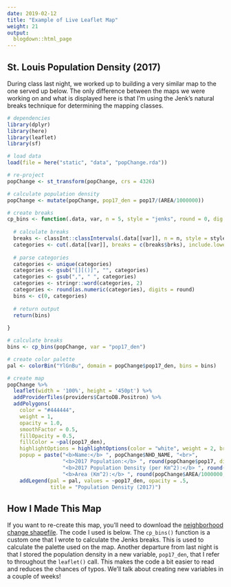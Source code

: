 ```yaml
---
date: 2019-02-12
title: "Example of Live Leaflet Map"
weight: 21
output:
  blogdown::html_page
---
```


## St. Louis Population Density (2017)
During class last night, we worked up to building a very similar map to the one served up below. The only difference between the maps we were working on and what is displayed here is that I'm using the Jenk's natural breaks technique for determining the mapping classes.
<p> </p>
```r
# dependencies
library(dplyr)
library(here)
library(leaflet)
library(sf)

# load data
load(file = here("static", "data", "popChange.rda"))

# re-project
popChange <- st_transform(popChange, crs = 4326)

# calculate population density
popChange <- mutate(popChange, pop17_den = pop17/(AREA/1000000))

# create breaks
cp_bins <- function(.data, var, n = 5, style = "jenks", round = 0, dig = 10){
  
  # calculate breaks
  breaks <- classInt::classIntervals(.data[[var]], n = n, style = style)
  categories <- cut(.data[[var]], breaks = c(breaks$brks), include.lowest = TRUE, dig.lab = dig)
  
  # parse categories
  categories <- unique(categories)
  categories <- gsub("[][()]", "", categories)
  categories <- gsub(",", " ", categories)
  categories <- stringr::word(categories, 2)
  categories <- round(as.numeric(categories), digits = round)
  bins <- c(0, categories)
  
  # return output
  return(bins)
  
}

# calculate breaks
bins <- cp_bins(popChange, var = "pop17_den")

# create color palette
pal <- colorBin("YlGnBu", domain = popChange$pop17_den, bins = bins)

# create map
popChange %>%
  leaflet(width = '100%', height = '450pt') %>%
  addProviderTiles(providers$CartoDB.Positron) %>%
  addPolygons(
    color = "#444444", 
    weight = 1, 
    opacity = 1.0, 
    smoothFactor = 0.5,
    fillOpacity = 0.5,
    fillColor = ~pal(pop17_den),
    highlightOptions = highlightOptions(color = "white", weight = 2, bringToFront = TRUE),
    popup = paste("<b>Name:</b> ", popChange$NHD_NAME, "<br>",
                  "<b>2017 Population:</b> ", round(popChange$pop17, digits = 0), "<br>",
                  "<b>2017 Population Density (per Km^2):</b> ", round((popChange$pop17_den), digits = 0),"<br>",
                  "<b>Area (Km^2):</b> ", round(popChange$AREA/1000000, digits = 2))) %>%
    addLegend(pal = pal, values = ~pop17_den, opacity = .5, 
              title = "Population Density (2017)")
```
<p> </p>

## How I Made This Map
If you want to re-create this map, you'll need to download the [neighborhood change shapefile](https://github.com/slu-soc5650/lecture-05/tree/master/data/example-data/STL_DEMOS_Nhoods). The code I used is below. The `cp_bins()` function is a custom one that I wrote to calculate the Jenks breaks. This is used to calculate the palette used on the map. Another departure from last night is that I stored the population density in a new variable, `pop17_den`, that I refer to throughout the `leaflet()` call. This makes the code a bit easier to read and reduces the chances of typos. We'll talk about creating new variables in a couple of weeks!

<script src="https://gist.github.com/chris-prener/2706df78f7835bcd2bb9298f5a9aecfd.js"></script>


